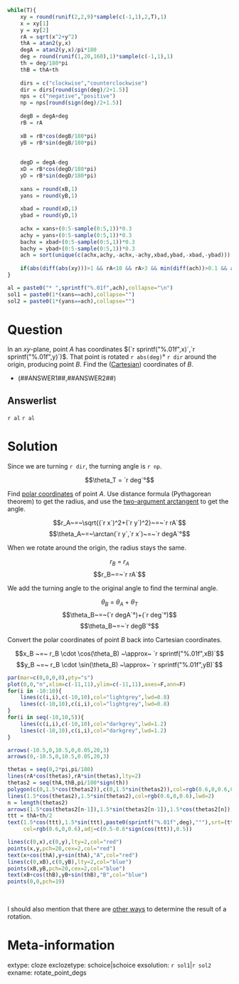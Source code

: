 ```r

while(T){
    xy = round(runif(2,2,9)*sample(c(-1,1),2,T),1)
    x = xy[1]
    y = xy[2]
    rA = sqrt(x^2+y^2)
    thA = atan2(y,x)
    degA = atan2(y,x)/pi*180
    deg = round(runif(1,20,160),1)*sample(c(-1,1),1)
    th = deg/180*pi
    thB = thA+th
    
    dirs = c("clockwise","counterclockwise")
    dir = dirs[round(sign(deg)/2+1.5)]
    nps = c("negative","positive")
    np = nps[round(sign(deg)/2+1.5)]
    
    degB = degA+deg
    rB = rA
    
    xB = rB*cos(degB/180*pi)
    yB = rB*sin(degB/180*pi)
    
    
    degD = degA-deg
    xD = rB*cos(degD/180*pi)
    yD = rB*sin(degD/180*pi)
    
    xans = round(xB,1)
    yans = round(yB,1)
    
    xbad = round(xD,1)
    ybad = round(yD,1)
    
    achx = xans+(0:5-sample(0:5,1))*0.3
    achy = yans+(0:5-sample(0:5,1))*0.3
    bachx = xbad+(0:5-sample(0:5,1))*0.3
    bachy = ybad+(0:5-sample(0:5,1))*0.3
    ach = sort(unique(c(achx,achy,-achx,-achy,xbad,ybad,-xbad,-ybad)))
    
    if(abs(diff(abs(xy)))>1 && rA<10 && rA>3 && min(diff(ach))>0.1 && abs(xB)>0.5 && abs(yB)>0.5){break}
}

al = paste0("* ",sprintf("%.01f",ach),collapse="\n")
sol1 = paste0(1*(xans==ach),collapse="")
sol2 = paste0(1*(yans==ach),collapse="")

```

Question
========

In an $xy$-plane, point $A$ has coordinates $(`r sprintf("%.01f",x)`,`r sprintf("%.01f",y)`)$. That point is rotated `r abs(deg)`° `r dir` around the origin, producing point $B$. Find the ([Cartesian](https://en.wikipedia.org/wiki/Cartesian_coordinate_system)) coordinates of $B$.

* (##ANSWER1##,##ANSWER2##)

Answerlist
--------

`r al`
`r al`

Solution
========

Since we are turning `r dir`, the turning angle is `r np`.

$$\theta_T = `r deg`°$$

Find [polar coordinates](https://en.wikipedia.org/wiki/Polar_coordinate_system) of point $A$. Use distance formula (Pythagorean theorem) to get the radius, and use the [two-argument arctangent](https://en.wikipedia.org/wiki/Atan2) to get the angle.

$$r_A~=~\sqrt{(`r x`)^2+(`r y`)^2}~=~`r rA`$$
$$\theta_A~=~\arctan(`r y`,`r x`)~=~`r degA`°$$

When we rotate around the origin, the radius stays the same.

$$r_B~=~r_A$$
$$r_B~=~`r rA`$$

We add the turning angle to the original angle to find the terminal angle.

$$\theta_B~=~\theta_A+\theta_T$$
$$\theta_B~=~(`r degA`°)+(`r deg`°)$$
$$\theta_B~=~`r degB`°$$

Convert the polar coordinates of point $B$ back into Cartesian coordinates.

$$x_B ~=~ r_B \cdot \cos(\theta_B) ~\approx~ `r sprintf("%.01f",xB)`$$
$$y_B ~=~ r_B \cdot \sin(\theta_B) ~\approx~ `r sprintf("%.01f",yB)`$$

```r
par(mar=c(0,0,0,0),pty="s")
plot(0,0,"n",xlim=c(-11,11),ylim=c(-11,11),axes=F,ann=F)
for(i in -10:10){
    lines(c(i,i),c(-10,10),col="lightgrey",lwd=0.8)
    lines(c(-10,10),c(i,i),col="lightgrey",lwd=0.8)
}
for(i in seq(-10,10,5)){
    lines(c(i,i),c(-10,10),col="darkgrey",lwd=1.2)
    lines(c(-10,10),c(i,i),col="darkgrey",lwd=1.2)
}

arrows(-10.5,0,10.5,0,0.05,20,3)
arrows(0,-10.5,0,10.5,0.05,20,3)

thetas = seq(0,2*pi,pi/180)
lines(rA*cos(thetas),rA*sin(thetas),lty=2)
thetas2 = seq(thA,thB,pi/180*sign(th))
polygon(c(0,1.5*cos(thetas2)),c(0,1.5*sin(thetas2)),col=rgb(0.6,0,0.6,0.3),border=NA)
lines(1.5*cos(thetas2),1.5*sin(thetas2),col=rgb(0.6,0,0.6),lwd=2)
n = length(thetas2)
arrows(1.5*cos(thetas2[n-1]),1.5*sin(thetas2[n-1]),1.5*cos(thetas2[n]),1.5*sin(thetas2[n]),0.05,30,col=rgb(0.6,0,0.6),lwd=2)
ttt = thA+th/2
text(1.5*cos(ttt),1.5*sin(ttt),paste0(sprintf("%.01f",deg),"°"),srt=(ttt*180/pi+90)%%180-90,
     col=rgb(0.6,0,0.6),adj=c(0.5-0.6*sign(cos(ttt)),0.5))

lines(c(0,x),c(0,y),lty=2,col="red")
points(x,y,pch=20,cex=2,col="red")
text(x+cos(thA),y+sin(thA),"A",col="red")
lines(c(0,xB),c(0,yB),lty=2,col="blue")
points(xB,yB,pch=20,cex=2,col="blue")
text(xB+cos(thB),yB+sin(thB),"B",col="blue")
points(0,0,pch=19)

```
\

I should also mention that there are [other ways](https://en.wikipedia.org/wiki/Rotation_matrix#In_two_dimensions) to determine the result of a rotation.

Meta-information
============
extype: cloze
exclozetype: schoice|schoice
exsolution: `r sol1`|`r sol2`
exname: rotate_point_degs